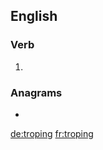 ==English==

===Verb===
{{head|en|present participle}}

# {{present participle of|trope|lang=en|nocat=1}}

===Anagrams===
* {{l|en|porting}}

[[de:troping]]
[[fr:troping]]
